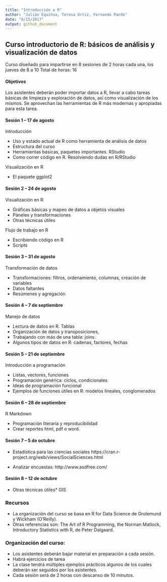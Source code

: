 ```yaml
---
title: "Introducción a R"
author: "Julián Equihua, Teresa Ortiz, Fernando Pardo"
date: "8/15/2017"
output: github_document
---
```


## Curso introductorio de R: básicos de análisis y visualización de datos
 
Curso diseñado para impartirse en 8 sesiones de 2 horas cada una, los jueves de 8 a 10
Total de horas: 16
 
#### Objetivos
 
Los asistentes deberán poder importar datos a R, llevar a cabo tareas básicas de limpieza y exploración de datos, así como visualización de los mismos. Se aprovechan las herramientas de R más modernas y apropiadas para esta tarea.

#### Sesión 1 – 17 de agosto
 
Introducción

 * Uso y estado actual de R como herramienta de análisis de datos  
 * Estructura del curso  
 * Herramientas básicas, paquetes importantes. RStudio  
 * Como correr código en R. Resolviendo dudas en R/RStudio  

Visualización en R

 * El paquete ggplot2
 
#### Sesión 2 – 24 de agosto
Visualización en R

* Gráficas básicas y mapeo de datos a objetos visuales
* Páneles y transformaciones
* Otras técnicas útiles

Flujo de trabajo en R
 
* Escribiendo código en R  
* Scripts  
 
#### Sesión 3 – 31 de agosto
 
Transformación de datos

* Transformaciones: filtros, ordenamiento, columnas, creación de variables  
* Datos faltantes  
* Resúmenes y agregación  
 
#### Sesión 4 – 7 de septiembre
 
Manejo de datos

* Lectura de datos en R. Tablas  
* Organización de datos y transposiciones,  
* Trabajando con más de una tabla: joins.  
* Algunos tipos de datos en R: cadenas, factores, fechas  
 
#### Sesión 5 – 21 de septiembre
 
Introducción a programación

* Listas, vectores, funciones  
* Programación genérica: ciclos, condicionales
* Ideas de programación funcional
* Ejemplos de funciones útiles en R: modelos lineales, conglomerados
 
#### Sesión 6 – 28 de septiembre

R Markdown

* Programación literaria y reproducibilidad
* Crear reportes html, pdf o word.

#### Sesión 7 – 5 de octubre
* Estadística para las ciencias sociales
https://cran.r-project.org/web/views/SocialSciences.html  

* Analizar encuestas: http://www.asdfree.com/ 
 
#### Sesión 8 – 12 de octubre
* Otras técnicas útiles* GIS
 
### Recursos
* La organización del curso se basa en R for Data Science de Grolemund y Wickham (O'Reilly).  
* Otras referencias son: The Art of R Programming, the Norman Matlock, Introductory Statistics with R, de Peter Dalgaard.

### Organización del curso:
* Los asistentes deberán bajar material en preparación a cada sesión.  
* Habrá ejercicios de tarea  
* La clase tendrá múltiples ejemplos prácticos algunos de los cuales deberán ser seguidos por los asistentes.  
* Cada sesión será de 2 horas con descanso de 10 minutos.  


